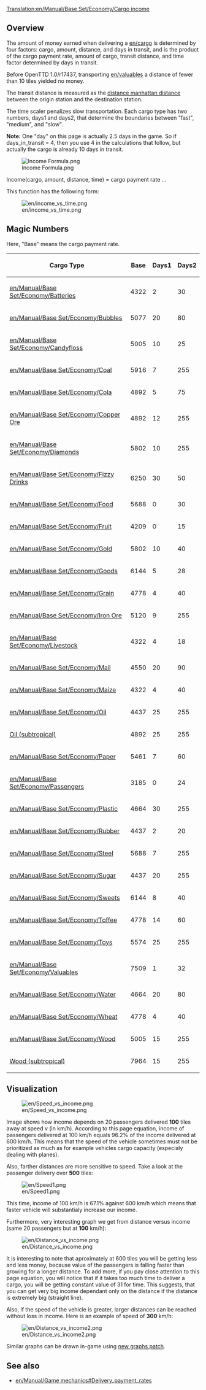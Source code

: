 [[Translation:en/Manual/Base Set/Economy/Cargo income]]
{{es/Traducción|Cargo income|0}}

==Overview==

The amount of money earned when delivering a [[en/cargo]] is determined by four factors: cargo, amount, distance, and days in transit, and is the product of the cargo payment rate, amount of cargo, transit distance, and time factor determined by days in transit.

Before OpenTTD 1.0/r17437, transporting [[en/valuables]] a distance of fewer than 10 tiles yielded no money.

The transit distance is measured as the [https://www.wikipedia.org/wiki/Manhattan distance manhattan distance] between the origin station and the destination station.

The time scaler penalizes slow transportation. Each cargo type has two numbers, days1 and days2, that determine the boundaries between "fast", "medium", and "slow".

'''Note:''' One "day" on this page is actually 2.5 days in the game. So if days_in_transit = 4, then you use 4 in the calculations that follow, but actually the cargo is already 10 days in transit.

<!--
<math>
I(c,a,d,t)=c_\mathrm{Base} \cdot a \cdot d \cdot \max\left(31,
\begin{cases}
255 & t \le c_\mathrm{Days1} \\
255 - (t-c_\mathrm{Days1}) & c_\mathrm{Days1} < t \le c_\mathrm{Days1} + c_\mathrm{Days2} \\
255 - 2(t-c_\mathrm{Days1}) + c_\mathrm{Days2} & t > c_\mathrm{Days1} + c_\mathrm{Days2} 
\end{cases}\right)\cdot\frac{1}{2^{21}}
</math>
-->

[[File:en/Income Formula.png|Income Formula.png]]

Income(cargo, amount, distance, time) = cargo payment rate ...

This function has the following form:

[[File:en/income vs time.png]]

==Magic Numbers==

Here, "Base" means the cargo payment rate.

{| class="wikitable sortable" style="text-align:right"
! Cargo Type !! Base !! Days1 !! Days2
|-
|[[en/Manual/Base Set/Economy/Batteries]]||4322||2||30
|-
|[[en/Manual/Base Set/Economy/Bubbles]]||5077||20||80
|-
|[[en/Manual/Base Set/Economy/Candyfloss]]||5005||10||25
|-
|[[en/Manual/Base Set/Economy/Coal]]||5916||7||255
|-
|[[en/Manual/Base Set/Economy/Cola]]||4892||5||75
|-
|[[en/Manual/Base Set/Economy/Copper Ore]]||4892||12||255
|-
|[[en/Manual/Base Set/Economy/Diamonds]]||5802||10||255
|-
|[[en/Manual/Base Set/Economy/Fizzy Drinks]]||6250||30||50
|-
|[[en/Manual/Base Set/Economy/Food]]||5688||0||30
|-
|[[en/Manual/Base Set/Economy/Fruit]]||4209||0||15
|-
|[[en/Manual/Base Set/Economy/Gold]]||5802||10||40
|-
|[[en/Manual/Base Set/Economy/Goods]]||6144||5||28
|-
|[[en/Manual/Base Set/Economy/Grain]]||4778||4||40
|-
|[[en/Manual/Base Set/Economy/Iron Ore]]||5120||9||255
|-
|[[en/Manual/Base Set/Economy/Livestock]]||4322||4||18
|-
|[[en/Manual/Base Set/Economy/Mail]]||4550||20||90
|-
|[[en/Manual/Base Set/Economy/Maize]]||4322||4||40
|-
|[[en/Manual/Base Set/Economy/Oil]]||4437||25||255
|-
|[[en/Manual/Base Set/Economy/Oil|Oil (subtropical)]]||4892||25||255
|-
|[[en/Manual/Base Set/Economy/Paper]]||5461||7||60
|-
|[[en/Manual/Base Set/Economy/Passengers]]||3185||0||24
|-
|[[en/Manual/Base Set/Economy/Plastic]]||4664||30||255
|-
|[[en/Manual/Base Set/Economy/Rubber]]||4437||2||20
|-
|[[en/Manual/Base Set/Economy/Steel]]||5688||7||255
|-
|[[en/Manual/Base Set/Economy/Sugar]]||4437||20||255
|-
|[[en/Manual/Base Set/Economy/Sweets]]||6144||8||40
|-
|[[en/Manual/Base Set/Economy/Toffee]]||4778||14||60
|-
|[[en/Manual/Base Set/Economy/Toys]]||5574||25||255
|-
|[[en/Manual/Base Set/Economy/Valuables]]||7509||1||32
|-
|[[en/Manual/Base Set/Economy/Water]]||4664||20||80
|-
|[[en/Manual/Base Set/Economy/Wheat]]||4778||4||40
|-
|[[en/Manual/Base Set/Economy/Wood]]||5005||15||255
|-
|[[en/Manual/Base Set/Economy/Wood|Wood (subtropical)]]||7964||15||255
|}

==Visualization==

[[File:en/Speed vs income.png]]

Image shows how income depends on 20 passengers delivered '''100''' tiles away at speed v (in km/h). According to this page equation, income of passengers delivered at 100 km/h equals 96.2% of the income delivered at 600 km/h. This means that the speed of the vehicle sometimes must not be prioritized as much as for example vehicles cargo capacity (especialy dealing with planes).

Also, farther distances are more sensitive to speed. Take a look at the passenger delivery over '''500''' tiles:

[[File:en/Speed1.png]]

This time, income of 100 km/h is 67.1% against 600 km/h which means that faster vehicle will substantialy increase our income.

Furthermore, very interesting graph we get from distance versus income (same 20 passengers but at '''100''' km/h):

[[File:en/Distance vs income.png]]

It is interesting to note that aproximately at 600 tiles you will be getting less and less money, because value of the passengers is falling faster than growing for a longer distance. To add more, if you pay close attention to this page equation, you will notice that if it takes too much time to deliver a cargo, you will be getting constant value of 31 for time. This suggests, that you can get very big income dependant only on the distance if the distance is extremely big (straight line).

Also, if the speed of the vehicle is greater, larger distances can be reached without loss in income. Here is an example of speed of '''300''' km/h:

[[File:en/Distance vs income2.png]]

Similar graphs can be drawn in-game using [http://www.tt-forums.net/viewtopic.php?f=33&t=31984 new graphs patch].

==See also==

*[[en/Manual/Game mechanics#Delivery_payment_rates]]